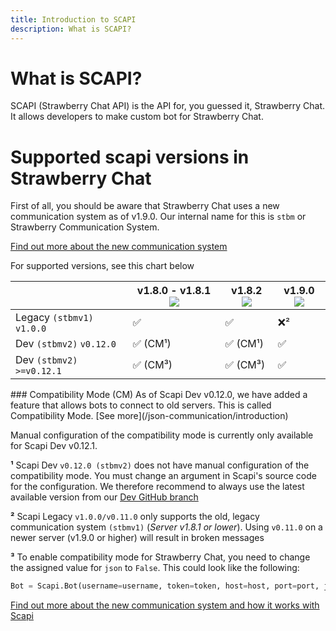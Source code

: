 ```yaml
---
title: Introduction to SCAPI
description: What is SCAPI?
---
```


# What is SCAPI?

SCAPI (Strawberry Chat API) is the API for, you guessed it, Strawberry Chat. It allows developers to make custom bot
for Strawberry Chat.

# Supported scapi versions in Strawberry Chat
First of all, you should be aware that Strawberry Chat uses a new communication system as of v1.9.0.
Our internal name for this is `stbm` or Strawberry Communication System.

[Find out more about the new communication system](/stbchat/stbm)


For supported versions, see this chart below

|                               | v1.8.0 - v1.8.1 ![](https://img.shields.io/badge/Legacy-green) | v1.8.2 ![](https://img.shields.io/badge/Stable-success) | v1.9.0 ![](https://img.shields.io/badge/Dev-cyan) |
|-------------------------------|----------------------------------------------------------------|---------------------------------------------------------|--------------------------------------------------------|
| Legacy `(stbmv1)` `v1.0.0`    |  ✅                                                            | ✅                                                     | ❌²                                                    |
| Dev `(stbmv2)` `v0.12.0`      |  ✅ (CM¹)                                                      | ✅ (CM¹)                                               | ✅                                                     | 
| Dev `(stbmv2)` `>=v0.12.1`    |  ✅ (CM³)                                                      | ✅ (CM³)                                               | ✅                                                     | 

<Tip>
    ### Compatibility Mode (CM)
    As of Scapi Dev v0.12.0, we have added a feature that allows bots to connect to old servers.
    This is called Compatibility Mode.
    [See more](/json-communication/introduction)
</Tip>

<Warning>Manual configuration of the compatibility mode is currently only available for Scapi Dev v0.12.1.</Warning>

**¹** Scapi Dev `v0.12.0 (stbmv2)` does not have manual configuration of the compatibility mode. You must change an argument in Scapi's source code for the configuration.
We therefore recommend to always use the latest available version from our [Dev GitHub branch](https://github.com/Strawberry-Foundations/strawberry-chat/tree/main)

**²** Scapi Legacy `v1.0.0/v0.11.0` only supports the old, legacy communication system `(stbmv1)` (*Server v1.8.1 or lower*).
Using `v0.11.0` on a newer server (v1.9.0 or higher) will result in broken messages

**³** To enable compatibility mode for Strawberry Chat, you need to change the assigned value for `json` to `False`.
This could look like the following:
```python
Bot = Scapi.Bot(username=username, token=token, host=host, port=port, json=False)
```
[Find out more about the new communication system and how it works with Scapi](/scapi/usage#write-your-first-bot-stbmv2)